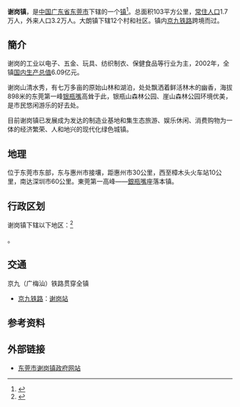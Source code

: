 {{中国乡级行政区|44/19/00/108/000|行政区类别 = [[行政建制镇|鎮]]}}
'''谢岗镇'''，是[[中国|中国]][[广东省|广东省]][[东莞市|东莞市]]下辖的一个[[镇|镇]]<ref>{{PRC admin/ref sgc|{{PRC admin/parent|44/19/00/109/000}}}}</ref>。总面积103平方公里，[[常住人口|常住人口]]1.7万人，外来人口3.2万人。大朗镇下辖12个村和社区。镇内[[京九铁路|京九铁路]]跨境而过。

==簡介==
谢岗的工业以电子、五金、玩具、纺织制衣、保健食品等行业为主，2002年，全镇[[国内生产总值|国内生产总值]]6.09亿元。

谢岗山清水秀，有七万多亩的原始山林和湖泊，处处飘洒着鲜活林木的幽香，海拔898米的东莞第一峰[[银瓶嘴|银瓶嘴]]高耸于此，银瓶山森林公园、崖山森林公园环境优美，是市民悠闲游乐的好去处。

目前谢岗镇已发展成为发达的制造业基地和集生态旅游、娱乐休闲、消费购物为一体的经济繁荣、人和地兴的现代化绿色城镇。

==地理==
位于东莞市东部，东与惠州市接壤，距惠州市30公里，西至樟木头火车站10公里，南达深圳市60公里。東莞第一高峰——[[銀瓶嘴|銀瓶嘴]]座落本镇。

== 行政区划 ==
谢岗镇下辖以下地区：<ref>{{PRC admin/ref sgc|44/19/00/108/000}}</ref>

{{PRC admin/children|44/19/00/108/000}}。

== 交通 ==
京九（广梅汕）铁路贯穿全镇
* {{rint|cn|rail}}[[京九铁路|京九铁路]]：[[谢岗站|谢岗站]]

== 参考资料 ==
{{reflist}}

==外部链接==
*[http://www.xiegang.gov.cn/ 东莞市谢岗镇政府网站]{{Wayback|url=http://www.xiegang.gov.cn/ |date=20070106113620 }}

{{PRC admin/navcat|44/19/00/108/000}}